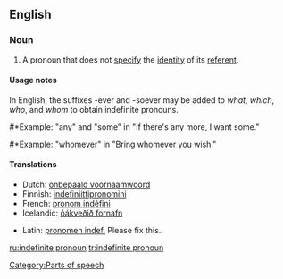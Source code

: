 ==English==

===Noun===
{{wikipedia}}
{{en-noun|sg=[[indefinite]] [[pronoun]]}}

# {{grammar|lang=en}} A pronoun that does not [[specify]] the [[identity]] of its [[referent]]. 

====Usage notes====
In English, the suffixes -ever and -soever may be added to ''what'', ''which'', ''who'', and ''whom'' to obtain indefinite pronouns.
#*Example: "any" and "some" in "If there's any more, I want some."
#*Example: "whomever" in "Bring whomever you wish."

====Translations====
{{trans-top|Pronoun not specifying the identity of its referent}}
*Dutch: [[onbepaald voornaamwoord]] {{n}}
*Finnish: [[indefiniittipronomini]]
*French: [[pronom indéfini]] {{m}}
*Icelandic: [[óákveðið fornafn]] {{n}}
{{trans-mid}}
*Latin: [[pronomen indef.]] {{n}} Please fix this..
{{trans-bottom}}

[[Category:Parts of speech]]

[[ru:indefinite pronoun]]
[[tr:indefinite pronoun]]